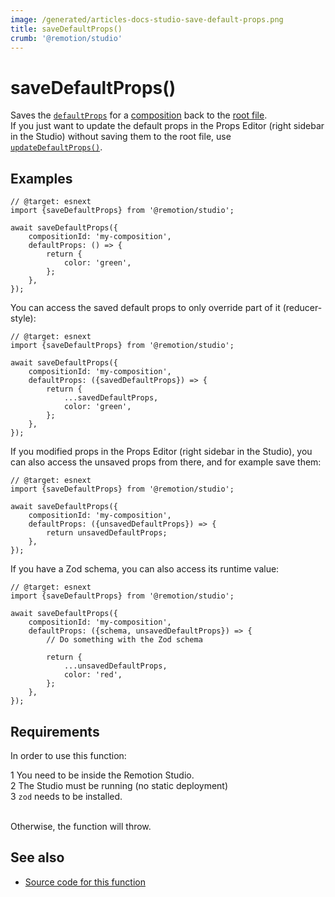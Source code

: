 ```yaml
---
image: /generated/articles-docs-studio-save-default-props.png
title: saveDefaultProps()
crumb: '@remotion/studio'
---
```


# saveDefaultProps()<AvailableFrom v="4.0.147"/>

Saves the [`defaultProps`](/docs/composition) for a [composition](/docs/terminology/composition) back to the [root file](/docs/terminology/root-file).  
If you just want to update the default props in the Props Editor (right sidebar in the Studio) without saving them to the root file, use [`updateDefaultProps()`](/docs/studio/update-default-props).

## Examples

```tsx twoslash title="Saving {color: 'green'} to Root.tsx"
// @target: esnext
import {saveDefaultProps} from '@remotion/studio';

await saveDefaultProps({
	compositionId: 'my-composition',
	defaultProps: () => {
		return {
			color: 'green',
		};
	},
});
```

You can access the saved default props to only override part of it (reducer-style):

```tsx twoslash title="Accessing the saved default props"
// @target: esnext
import {saveDefaultProps} from '@remotion/studio';

await saveDefaultProps({
	compositionId: 'my-composition',
	defaultProps: ({savedDefaultProps}) => {
		return {
			...savedDefaultProps,
			color: 'green',
		};
	},
});
```

If you modified props in the Props Editor (right sidebar in the Studio), you can also access the unsaved props from there, and for example save them:

```tsx twoslash title="Save props from the Props Editor"
// @target: esnext
import {saveDefaultProps} from '@remotion/studio';

await saveDefaultProps({
	compositionId: 'my-composition',
	defaultProps: ({unsavedDefaultProps}) => {
		return unsavedDefaultProps;
	},
});
```

If you have a Zod schema, you can also access its runtime value:

```tsx twoslash title="Save props from the Props Editor"
// @target: esnext
import {saveDefaultProps} from '@remotion/studio';

await saveDefaultProps({
	compositionId: 'my-composition',
	defaultProps: ({schema, unsavedDefaultProps}) => {
		// Do something with the Zod schema

		return {
			...unsavedDefaultProps,
			color: 'red',
		};
	},
});
```

## Requirements

In order to use this function:

<Step>1</Step> You need to be inside the Remotion Studio.
<br />
<Step>2</Step> The Studio must be running (no static deployment)
<br />
<Step>3</Step> <code>zod</code> needs to be installed.
<br />
<br />

Otherwise, the function will throw.

## See also

- [Source code for this function](https://github.com/remotion-dev/remotion/blob/main/packages/studio/src/api/save-default-props.ts)
